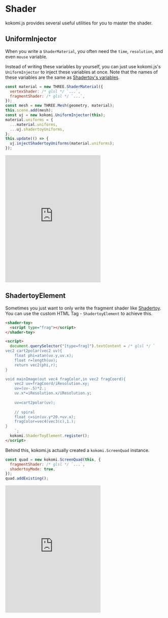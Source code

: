 # Shader

kokomi.js provides several useful utilities for you to master the shader.

## UniformInjector

When you write a `ShaderMaterial`, you often need the `time`, `resolution`, and even `mouse` variable.

Instead of writing these variables by yourself, you can just use kokomi.js's `UniformInjector` to inject these variables at once. Note that the names of these variables are the same as [Shadertoy's variables](https://www.shadertoy.com/howto).

```js
const material = new THREE.ShaderMaterial({
  vertexShader: /* glsl */ `...`,
  fragmentShader: /* glsl */ `...`,
});
const mesh = new THREE.Mesh(geometry, material);
this.scene.add(mesh);
const uj = new kokomi.UniformInjector(this);
material.uniforms = {
  ...material.uniforms,
  ...uj.shadertoyUniforms,
};
this.update(() => {
  uj.injectShadertoyUniforms(material.uniforms);
});
```

<iframe
  height="400"
  style={{ width: "100%" }}
  scrolling="no"
  title="UniformInjector"
  src="https://codepen.io/alphardex/embed/rNPoMGL?default-tab=html%2Cresult&editable=true"
  frameborder="no"
  loading="lazy"
  allowtransparency="true"
  allowfullscreen="true"
></iframe>

## ShadertoyElement

Sometimes you just want to only write the fragment shader like [Shadertoy](https://www.shadertoy.com/). You can use the custom HTML Tag - `ShadertoyElement` to achieve this.

```html
<shader-toy>
  <script type="frag"></script>
</shader-toy>

<script>
  document.querySelector("[type=frag]").textContent = /* glsl */ `
vec2 cart2polar(vec2 uv){
    float phi=atan(uv.y,uv.x);
    float r=length(uv);
    return vec2(phi,r);
}

void mainImage(out vec4 fragColor,in vec2 fragCoord){
    vec2 uv=fragCoord/iResolution.xy;
    uv=(uv-.5)*2.;
    uv.x*=iResolution.x/iResolution.y;
    
    uv=cart2polar(uv);
    
    // spiral
    float c=sin(uv.y*20.+uv.x);
    fragColor=vec4(vec3(c),1.);
}
    `;
  kokomi.ShaderToyElement.register();
</script>
```

Behind this, kokomi.js actually created a `kokomi.ScreenQuad` instance.

```js
const quad = new kokomi.ScreenQuad(this, {
  fragmentShader: /* glsl */ `...`,
  shadertoyMode: true,
});
quad.addExisting();
```

<iframe
  height="400"
  style={{ width: "100%" }}
  scrolling="no"
  title="ShadertoyElement"
  src="https://codepen.io/alphardex/embed/bGzOwYJ?default-tab=html%2Cresult&editable=true"
  frameborder="no"
  loading="lazy"
  allowtransparency="true"
  allowfullscreen="true"
></iframe>
